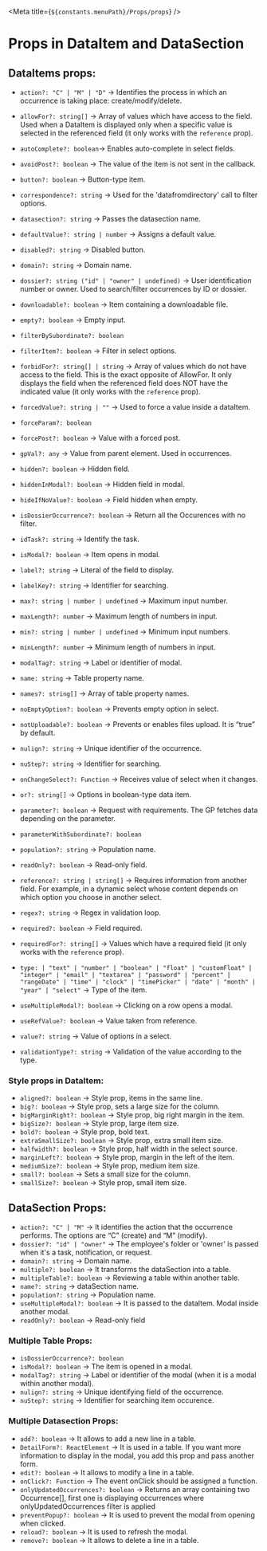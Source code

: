 
<Meta title={`${constants.menuPath}/Props/props`} />

# Props in DataItem and DataSection

## DataItems props:

- `action?: "C" | "M" | "D"` → Identifies the process in which an occurrence is taking place: create/modify/delete.

- `allowFor?: string[]` → Array of values which have access to the field. Used when a DataItem is displayed only when a specific value is selected in the referenced field (it only works with the `reference` prop).

- `autoComplete?: boolean`→ Enables auto-complete in select fields.

- `avoidPost?: boolean` → The value of the item is not sent in the callback.

- `button?: boolean` → Button-type item.

- `correspondence?: string` → Used for the 'datafromdirectory' call to filter options.

- `datasection?: string` → Passes the datasection name.

- `defaultValue?: string | number` → Assigns a default value.

- `disabled?: string` → Disabled button.

- `domain?: string` → Domain name.

- `dossier?: string ("id" | "owner" | undefined)` → User identification number or owner. Used to search/filter occurrences by ID or dossier.

- `downloadable?: boolean` → Item containing a downloadable file.

- `empty?: boolean` → Empty input.

- `filterBySubordinate?: boolean`

- `filterItem?: boolean` → Filter in select options.

- `forbidFor?: string[] | string` → Array of values which do not have access to the field. This is the exact opposite of AllowFor. It only displays the field when the referenced field does NOT have the indicated value (it only works with the `reference` prop).

- `forcedValue?: string | ""` → Used to force a value inside a dataItem.

- `forceParam?: boolean`

- `forcePost?: boolean` → Value with a forced post.

- `gpVal?: any` → Value from parent element. Used in occurrences.

- `hidden?: boolean` → Hidden field.

- `hiddenInModal?: boolean` → Hidden field in modal.

- `hideIfNoValue?: boolean` → Field hidden when empty.

- `isDossierOccurrence?: boolean` → Return all the Occurences with no filter.

- `idTask?: string` → Identify the task.

- `isModal?: boolean` → Item opens in modal.

- `label?: string` → Literal of the field to display.

- `labelKey?: string` → Identifier for searching.

- `max?: string | number | undefined` → Maximum input number.

- `maxLength?: number` → Maximum length of numbers in input.

- `min?: string | number | undefined` → Minimum input numbers.

- `minLength?: number` → Minimum length of numbers in input.

- `modalTag?: string` → Label or identifier of modal.

- `name: string` → Table property name.

- `names?: string[]` → Array of table property names.

- `noEmptyOption?: boolean` → Prevents empty option in select.

- `notUploadable?: boolean` → Prevents or enables files upload. It is “true” by default.

- `nulign?: string` → Unique identifier of the occurrence.

- `nuStep?: string` → Identifier for searching.

- `onChangeSelect?: Function` → Receives value of select when it changes.

- `or?: string[]` → Options in boolean-type data item.

- `parameter?: boolean` → Request with requirements. The GP fetches data depending on the parameter.

- `parameterWithSubordinate?: boolean`

- `population?: string` → Population name.

- `readOnly?: boolean` → Read-only field.

- `reference?: string | string[]` → Requires information from another field. For example, in a dynamic select whose content depends on which option you choose in another select.

- `regex?: string` → Regex in validation loop.

- `required?: boolean` → Field required.

- `requiredFor?: string[]` → Values which have a required field (it only works with the `reference` prop).

- `type: | "text" | "number" | "boolean" | "float" | "customFloat" | "integer" | "email" | "textarea" | "password" | "percent" | "rangeDate" | "time" | "clock" | "timePicker" | "date" | "month" | "year" | "select"` → Type of the item.

- `useMultipleModal?: boolean` → Clicking on a row opens a modal.

- `useRefValue?: boolean` → Value taken from reference.

- `value?: string` → Value of options in a select.

- `validationType?: string` → Validation of the value according to the type.

### Style props in DataItem:

- `aligned?: boolean` → Style prop, items in the same line.
- `big?: boolean` → Style prop, sets a large size for the column.
- `bigMarginRight?: boolean` → Style prop, big right margin in the item.
- `bigSize?: boolean` → Style prop, large item size.
- `bold?: boolean` → Style prop, bold text.
- `extraSmallSize?: boolean` → Style prop, extra small item size.
- `halfwidth?: boolean` → Style prop, half width in the select source.
- `marginLeft?: boolean` → Style prop, margin in the left of the item.
- `mediumSize?: boolean` → Style prop, medium item size.
- `small?: boolean` → Sets a small size for the column.
- `smallSize?: boolean` → Style prop, small item size.

## DataSection Props:

- `action?: "C" | "M"` → It identifies the action that the occurrence performs. The options are “C” (create) and “M” (modify).
- `dossier?: "id" | "owner"` → The employee's folder or 'owner' is passed when it's a task, notification, or request.
- `domain?: string` → Domain name.
- `multiple?: boolean` → It transforms the dataSection into a table.
- `multipleTable?: boolean` → Reviewing a table within another table.
- `name?: string` → dataSection name.
- `population?: string` → Population name.
- `useMultipleModal?: boolean` → It is passed to the dataItem. Modal inside another modal.
- `readOnly?: boolean` → Read-only field

### Multiple Table Props:

- `isDossierOccurrence?: boolean`
- `isModal?: boolean` → The item is opened in a modal.
- `modalTag?: string` → Label or identifier of the modal (when it is a modal within another modal).
- `nulign?: string` → Unique identifying field of the occurrence.
- `nuStep?: string` → Identifier for searching item occurence.

### Multiple Datasection Props:

- `add?: boolean` → It allows to add a new line in a table.
- `DetailForm?: ReactElement` → It is used in a table. If you want more information to display in the modal, you add this prop and pass another form.
- `edit?: boolean` → It allows to modify a line in a table.
- `onClick?: Function` → The event onClick should be assigned a function.
- `onlyUpdatedOccurrences?: boolean` → Returns an array containing two Occurrence[], first one is displaying occurrences where onlyUpdatedOccurrences filter is applied
- `preventPopup?: boolean` → It is used to prevent the modal from opening when clicked.
- `reload?: boolean` → It is used to refresh the modal.
- `remove?: boolean` → It allows to delete a line in a table.
